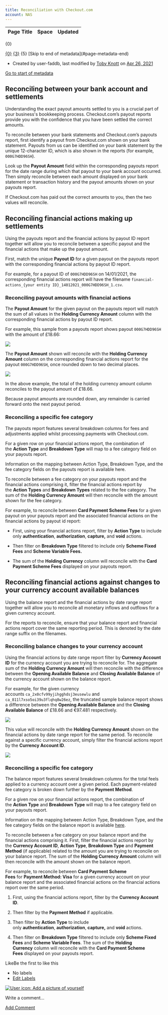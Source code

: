 ```yaml
---
title: Reconciliation with Checkout.com
account: NAS
---
```


<table class="aui"> <thead> <tr class="header"> <th class="search-result-title">Page Title</th> <th class="search-result-space">Space</th> <th class="search-result-date">Updated</th> </tr> </thead> </table> <p class="search-result-count">{0}</p> <tr class="search-result"> <td class="search-result-title"><a href="{1}" class="content-type-{2}"><span>{0}</span></a></td> <td class="search-result-space"><a class="space" href="/display/{4}/" title="{3}">{3}</a></td> <td class="search-result-date"><span class="date" title="{6}">{5}</span></td> </tr> [Skip to end of metadata](#page-metadata-end)

*   Created by user-faddb, last modified by [Toby Knott](    /display/~toby.knott
    ) on [Apr 26, 2021](/pages/diffpagesbyversion.action?pageId=8488908&selectedPageVersions=5&selectedPageVersions=6 "Show changes")

[Go to start of metadata](#page-metadata-start)

Reconciling between your bank account and settlements
-----------------------------------------------------

Understanding the exact payout amounts settled to you is a crucial part of your business's bookkeeping process. Checkout.com’s payout reports provide you with the confidence that you have been settled the correct amounts.

To reconcile between your bank statements and Checkout.com’s payouts report, first identify a payout from Checkout.com shown on your bank statement. Payouts from us can be identified on your bank statement by the unique 12-character ID, which is also shown in the reports (for example, `000G7HDD96SH`).

Look up the **Payout Amount** field within the corresponding payouts report for the date range during which that payout to your bank account occurred. Then simply reconcile between each amount displayed on your bank statement or transaction history and the payout amounts shown on your payouts report.

If Checkout.com has paid out the correct amounts to you, then the two values will reconcile.

Reconciling financial actions making up settlements
---------------------------------------------------

Using the payouts report and the financial actions by payout ID report together will allow you to reconcile between a specific payout and the financial actions that make up the payout amount.

First, match the unique **Payout ID** for a given payout on the payouts report with the corresponding financial actions by payout ID report.

For example, for a payout ID of `000G7HDD96SH` on 14/01/2021, the corresponding financial actions report will have the filename `financial-actions_{your entity ID}_14012021_000G7HDD96SH_1.csv`.

### Reconciling payout amounts with financial actions

The **Payout Amount** for the given payout on the payouts report will match the sum of all values in the **Holding Currency Amount** column with the corresponding financial actions by payout ID report.

For example, this sample from a payouts report shows payout `000G7HDD96SH` with the amount of £18.66:

![](/download/attachments/8488908/Payouts%20Report.PNG?version=1&modificationDate=1619432521088&api=v2)

The **Payout Amount** shown will reconcile with the **Holding Currency Amount** column on the corresponding financial actions report for the payout `000G7HDD96SH`, once rounded down to two decimal places.

![](/download/attachments/8488908/Financial%20Actions.PNG?version=1&modificationDate=1619433109093&api=v2)

In the above example, the total of the holding currency amount column reconciles to the payout amount of £18.66.

Because payout amounts are rounded down, any remainder is carried forward onto the next payout period.

### Reconciling a specific fee category

The payouts report features several breakdown columns for fees and adjustments applied whilst processing payments with Checkout.com.

For a given row on your financial actions report, the combination of the **Action Type** and **Breakdown Type** will map to a fee category field on your payouts report.

Information on the mapping between Action Type, Breakdown Type, and the fee category fields on the payouts report is available here.

To reconcile between a fee category on your payouts report and the financial actions comprising it, filter the financial actions report by the **Action Types** and **Breakdown Types** related to the fee category. The sum of the **Holding Currency Amount** will then reconcile with the amount shown for the fee category.

For example, to reconcile between **Card Payment Scheme Fees** for a given payout on your payouts report and the associated financial actions on the financial actions by payout id report:

*   First, using your financial actions report, filter by **Action Type** to include only **authentication**, **authorization**, **capture,** and **void** actions.
    
*   Then filter on **Breakdown Type** filtered to include only **Scheme Fixed Fees** and **Scheme Variable Fees.**
    
*   The sum of the **Holding Currency** column will reconcile with the **Card Payment Scheme Fees** displayed on your payouts report.
    

Reconciling financial actions against changes to your currency account available balances
-----------------------------------------------------------------------------------------

Using the balance report and the financial actions by date range report together will allow you to reconcile all monetary inflows and outflows for a given currency account.

For the reports to reconcile, ensure that your balance report and financial actions report cover the same reporting period. This is denoted by the date range suffix on the filenames.

### Reconciling balance changes to your currency account

Using the financial actions by date range report filter by **Currency Account ID** for the currency account you are trying to reconcile for. The aggregate sum of the **Holding Currency Amount** will then reconcile with the difference between the **Opening Available Balance** and **Closing Available Balance** of the currency account shown on the balance report.

For example, for the given currency accounts `ca_2x0cfv99yjihgghdsj3eusewlu` and `ca_811l7xso5oi39u3flqhq8w26ez`, the truncated sample balance report shows a difference between the **Opening Available Balance** and the **Closing Available Balance** of £18.66 and €97.481 respectively.

![](/download/attachments/8488908/Balance%20report%20highlights.PNG?version=1&modificationDate=1619433932920&api=v2)

This value will reconcile with the **Holding Currency Amount** shown on the financial actions by date range report for the same period. To reconcile against a specific currency account, simply filter the financial actions report by the **Currency Account ID**.

![](/download/attachments/8488908/Balance%20Report%20Recon.PNG?version=1&modificationDate=1619434194902&api=v2)

### Reconciling a specific fee category

The balance report features several breakdown columns for the total feels applied to a currency account over a given period. Each payment-related fee category is broken down further by the **Payment Method**.

For a given row on your financial actions report, the combination of the **Action Type** and **Breakdown Type** will map to a fee category field on your payouts report.

Information on the mapping between Action Type, Breakdown Type, and the fee category fields on the balance report is available [here](/display/x/Breakdown+types).

To reconcile between a fee category on your balance report and the financial actions comprising it. First, filter the financial actions report by the **Currency Account ID**, **Action Type**, **Breakdown Type** and **Payment Method** (if applicable) related to the amount you are trying to reconcile on your balance report. The sum of the **Holding Currency Amount** column will then reconcile with the amount shown on the balance report.

For example, to reconcile between **Card Payment Scheme Fees** for **Payment Method: Visa** for a given currency account on your balance report and the associated financial actions on the financial actions report over the same period.

1.  First, using the financial actions report, filter by the **Currency Account ID**.
    
2.  Then filter by the **Payment Method** if applicable.
    
3.  Then filter by **Action Type** to include only **authentication**, **authorization**, **capture,** and **void** actions.
    
4.  Then filter on **Breakdown Type** filtered to include only **Scheme Fixed Fees** and **Scheme Variable Fees**. The sum of the **Holding Currency** column will reconcile with the **Card Payment Scheme Fees** displayed on your payouts report.
    

LikeBe the first to like this

*   No labels
*   [Edit Labels](# "Edit Labels (Type 'l')")

[![User icon: Add a picture of yourself](/s/en_GB/7901/abf7b35644d5a5d1d7e4b0969a83e8eb2b569fb5/_/images/icons/profilepics/add_profile_pic.svg)](/users/profile/editmyprofilepicture.action)

Write a comment…

[Add Comment](/display/x/Reconciliation+with+Checkout.com?showComments=true&showCommentArea=true#addcomment)
